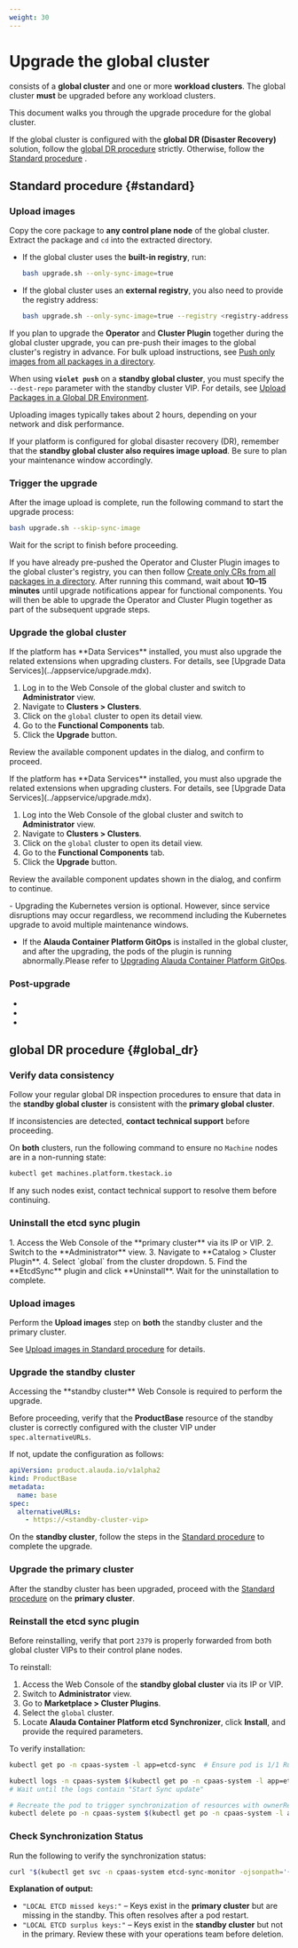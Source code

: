 ```yaml
---
weight: 30
---
```


# Upgrade the global cluster

<Term name="productShort" /> consists of a **global cluster** and one or more **workload clusters**. The global cluster **must** be upgraded before any workload clusters.

This document walks you through the upgrade procedure for the global cluster.

If the global cluster is configured with the **global DR (Disaster Recovery)** solution, follow the [global DR procedure](#global_dr) strictly. Otherwise, follow the [Standard procedure](#standard) .

## Standard procedure \{#standard}

<Steps>

### Upload images

Copy the core package to **any control plane node** of the global cluster. Extract the package and `cd` into the extracted directory.

* If the global cluster uses the **built-in registry**, run:

  ```bash
  bash upgrade.sh --only-sync-image=true
  ```

* If the global cluster uses an **external registry**, you also need to provide the registry address:

  ```bash
  bash upgrade.sh --only-sync-image=true --registry <registry-address> --username <username> --password <password>
  ```

If you plan to upgrade the **Operator** and **Cluster Plugin** together during the global cluster upgrade, you can pre-push their images to the global cluster's registry in advance.
For bulk upload instructions, see [Push only images from all packages in a directory](../extend/upload_package.mdx#only_push_images).

When using **`violet push`** on a **standby global cluster**, you must specify the `--dest-repo` parameter with the standby cluster VIP.
For details, see [Upload Packages in a Global DR Environment](../install/global_dr.mdx#upload_dr_packages).

<Directive type="info" title="INFO">
Uploading images typically takes about 2 hours, depending on your network and disk performance.

If your platform is configured for global disaster recovery (DR), remember that the **standby global cluster also requires image upload**. Be sure to plan your maintenance window accordingly. 
</Directive>

### Trigger the upgrade

After the image upload is complete, run the following command to start the upgrade process:

```bash
bash upgrade.sh --skip-sync-image
```

Wait for the script to finish before proceeding.

If you have already pre-pushed the Operator and Cluster Plugin images to the global cluster's registry, you can then follow [Create only CRs from all packages in a directory](../extend/upload_package.mdx#only_create_cr). After running this command, wait about **10–15 minutes** until upgrade notifications appear for functional components. You will then be able to upgrade the Operator and Cluster Plugin together as part of the subsequent upgrade steps.

### Upgrade the global cluster

<Directive type="warning" title="WARNING">
If the platform has **Data Services** installed, you must also upgrade the related extensions when upgrading clusters.  
For details, see [Upgrade Data Services](../appservice/upgrade.mdx).
</Directive>

1. Log in to the Web Console of the global cluster and switch to **Administrator** view.
2. Navigate to **Clusters > Clusters**.
3. Click on the `global` cluster to open its detail view.
4. Go to the **Functional Components** tab.
5. Click the **Upgrade** button.

Review the available component updates in the dialog, and confirm to proceed.

<Directive type="warning" title="WARNING">
If the platform has **Data Services** installed, you must also upgrade the related extensions when upgrading clusters.
For details, see [Upgrade Data Services](../appservice/upgrade.mdx).
</Directive>

1. Log into the Web Console of the global cluster and switch to **Administrator** view.
2. Navigate to **Clusters > Clusters**.
3. Click on the `global` cluster to open its detail view.
4. Go to the **Functional Components** tab.
5. Click the **Upgrade** button.

Review the available component updates shown in the dialog, and confirm to continue.

<Directive type="info" title="INFO">
- Upgrading the Kubernetes version is optional. However, since service disruptions may occur regardless, we recommend including the Kubernetes upgrade to avoid multiple maintenance windows.

- If the **Alauda Container Platform GitOps** is installed in the global cluster, and after the upgrading, the pods of the plugin is running abnormally.Please refer to [Upgrading Alauda Container Platform GitOps](/gitops/upgrade/upgrade_gitops_plugin.html#procedure).
</Directive>

</Steps>

### Post-upgrade

- <ExternalSiteLink name="ai" href="/upgrade/upgrade-from-aml-1.2.html" children="Upgrade Alauda AI" />

- <ExternalSiteLink name="devops" href="/upgrade/index.html" children="Upgrade Alauda DevOps" />

- <ExternalSiteLink name="servicemeshv1" href="/upgrade.html" children="Upgrade Alauda Service Mesh" />

## global DR procedure \{#global_dr}

<Steps>

### Verify data consistency

Follow your regular global DR inspection procedures to ensure that data in the **standby global cluster** is consistent with the **primary global cluster**.

If inconsistencies are detected, **contact technical support** before proceeding.

On **both** clusters, run the following command to ensure no `Machine` nodes are in a non-running state:

```bash
kubectl get machines.platform.tkestack.io
```

If any such nodes exist, contact technical support to resolve them before continuing.

### Uninstall the etcd sync plugin

<Tabs>
  <Tab label="Upgrading from 3.18">
  1. Access the Web Console of the **primary cluster** via its IP or VIP.
  2. Switch to the **Administrator** view.
  3. Navigate to **Catalog > Cluster Plugin**.
  4. Select `global` from the cluster dropdown.
  5. Find the **EtcdSync** plugin and click **Uninstall**. Wait for the uninstallation to complete.
  </Tab>
</Tabs>

### Upload images

Perform the **Upload images** step on **both** the standby cluster and the primary cluster.

See [Upload images in Standard procedure](#standard) for details.

### Upgrade the standby cluster

<Directive type="info" title="INFO">
Accessing the **standby cluster** Web Console is required to perform the upgrade.

Before proceeding, verify that the **ProductBase** resource of the standby cluster is correctly configured with the cluster VIP under `spec.alternativeURLs`.

If not, update the configuration as follows:

```yaml
apiVersion: product.alauda.io/v1alpha2
kind: ProductBase
metadata:
  name: base
spec:
  alternativeURLs:
    - https://<standby-cluster-vip>
```

</Directive>

On the **standby cluster**, follow the steps in the [Standard procedure](#standard) to complete the upgrade.

### Upgrade the primary cluster

After the standby cluster has been upgraded, proceed with the [Standard procedure](#standard) on the **primary cluster**.

### Reinstall the etcd sync plugin

Before reinstalling, verify that port `2379` is properly forwarded from both global cluster VIPs to their control plane nodes.

To reinstall:

1. Access the Web Console of the **standby global cluster** via its IP or VIP.
2. Switch to **Administrator** view.
3. Go to **Marketplace > Cluster Plugins**.
4. Select the `global` cluster.
5. Locate **Alauda Container Platform etcd Synchronizer**, click **Install**, and provide the required parameters.

To verify installation:

```bash
kubectl get po -n cpaas-system -l app=etcd-sync  # Ensure pod is 1/1 Running

kubectl logs -n cpaas-system $(kubectl get po -n cpaas-system -l app=etcd-sync --no-headers | awk '{print $1}' | head -1) | grep -i "Start Sync update"
# Wait until the logs contain "Start Sync update"

# Recreate the pod to trigger synchronization of resources with ownerReferences
kubectl delete po -n cpaas-system $(kubectl get po -n cpaas-system -l app=etcd-sync --no-headers | awk '{print $1}' | head -1)
```

### Check Synchronization Status

Run the following to verify the synchronization status:

```bash
curl "$(kubectl get svc -n cpaas-system etcd-sync-monitor -ojsonpath='{.spec.clusterIP}')/check"
```

**Explanation of output:**

- `"LOCAL ETCD missed keys:"` – Keys exist in the **primary cluster** but are missing in the standby. This often resolves after a pod restart.
- `"LOCAL ETCD surplus keys:"` – Keys exist in the **standby cluster** but not in the primary. Review these with your operations team before deletion.

</Steps>
